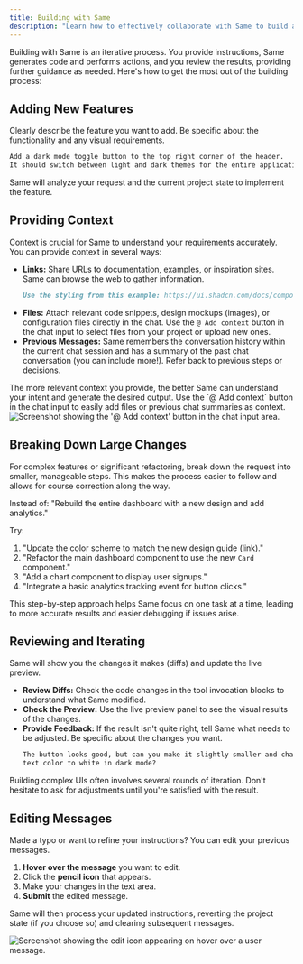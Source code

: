 ```yaml
---
title: Building with Same
description: "Learn how to effectively collaborate with Same to build and iterate on your projects."
---
```


Building with Same is an iterative process. You provide instructions, Same generates code and performs actions, and you review the results, providing further guidance as needed. Here's how to get the most out of the building process:

## Adding New Features

Clearly describe the feature you want to add. Be specific about the functionality and any visual requirements.

```md
Add a dark mode toggle button to the top right corner of the header.
It should switch between light and dark themes for the entire application.
```

Same will analyze your request and the current project state to implement the feature.

## Providing Context

Context is crucial for Same to understand your requirements accurately. You can provide context in several ways:

- **Links:** Share URLs to documentation, examples, or inspiration sites. Same can browse the web to gather information.
  ```md
  Use the styling from this example: https://ui.shadcn.com/docs/components/button
  ```
- **Files:** Attach relevant code snippets, design mockups (images), or configuration files directly in the chat. Use the `@ Add context` button in the chat input to select files from your project or upload new ones.
- **Previous Messages:** Same remembers the conversation history within the current chat session and has a summary of the past chat conversation (you can include more!). Refer back to previous steps or decisions.

<Tip>
  The more relevant context you provide, the better Same can understand your
  intent and generate the desired output. Use the `@ Add context` button in the
  chat input to easily add files or previous chat summaries as context.
</Tip>

<Frame caption="Use the '@ Add context' button to include files or summaries in your prompt.">
  <img
    src="/images/add-context.png"
    alt="Screenshot showing the '@ Add context' button in the chat input area."
  />
</Frame>

## Breaking Down Large Changes

For complex features or significant refactoring, break down the request into smaller, manageable steps. This makes the process easier to follow and allows for course correction along the way.

Instead of: "Rebuild the entire dashboard with a new design and add analytics."

Try:

1.  "Update the color scheme to match the new design guide (link)."
2.  "Refactor the main dashboard component to use the new `Card` component."
3.  "Add a chart component to display user signups."
4.  "Integrate a basic analytics tracking event for button clicks."

This step-by-step approach helps Same focus on one task at a time, leading to more accurate results and easier debugging if issues arise.

## Reviewing and Iterating

Same will show you the changes it makes (diffs) and update the live preview.

- **Review Diffs:** Check the code changes in the tool invocation blocks to understand what Same modified.
- **Check the Preview:** Use the live preview panel to see the visual results of the changes.
- **Provide Feedback:** If the result isn't quite right, tell Same what needs to be adjusted. Be specific about the changes you want.
  ```md
  The button looks good, but can you make it slightly smaller and change the
  text color to white in dark mode?
  ```

Building complex UIs often involves several rounds of iteration. Don't hesitate to ask for adjustments until you're satisfied with the result.

## Editing Messages

Made a typo or want to refine your instructions? You can edit your previous messages.

1.  **Hover over the message** you want to edit.
2.  Click the **pencil icon** that appears.
3.  Make your changes in the text area.
4.  **Submit** the edited message.

Same will then process your updated instructions, reverting the project state (if you choose so) and clearing subsequent messages.

<Frame caption="Click the pencil icon on hover to edit a previous message.">
  <img
    src="/images/edit-message.png"
    alt="Screenshot showing the edit icon appearing on hover over a user message."
  />
</Frame>
